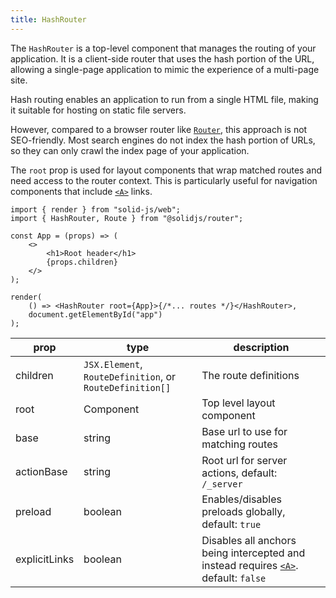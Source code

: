 ```yaml
---
title: HashRouter
---
```


The `HashRouter` is a top-level component that manages the routing of your application. It is a client-side router that uses the hash portion of the URL, allowing a single-page application to mimic the experience of a multi-page site.

Hash routing enables an application to run from a single HTML file, making it suitable for hosting on static file servers.

However, compared to a browser router like [`Router`](/solid-router/reference/components/router), this approach is not SEO-friendly. Most search engines do not index the hash portion of URLs, so they can only crawl the index page of your application.

The `root` prop is used for layout components that wrap matched routes and need access to the router context. This is particularly useful for navigation components that include [`<A>`](/solid-router/reference/components/a) links.

```tsx
import { render } from "solid-js/web";
import { HashRouter, Route } from "@solidjs/router";

const App = (props) => (
	<>
		<h1>Root header</h1>
		{props.children}
	</>
);

render(
	() => <HashRouter root={App}>{/*... routes */}</HashRouter>,
	document.getElementById("app")
);
```

| prop          | type                                                     | description                                                                         |
| ------------- | -------------------------------------------------------- | ----------------------------------------------------------------------------------- |
| children      | `JSX.Element`, `RouteDefinition`, or `RouteDefinition[]` | The route definitions                                                               |
| root          | Component                                                | Top level layout component                                                          |
| base          | string                                                   | Base url to use for matching routes                                                 |
| actionBase    | string                                                   | Root url for server actions, default: `/_server`                                    |
| preload       | boolean                                                  | Enables/disables preloads globally, default: `true`                                 |
| explicitLinks | boolean                                                  | Disables all anchors being intercepted and instead requires [`<A>`](/solid-router/reference/components/a). default: `false` |

